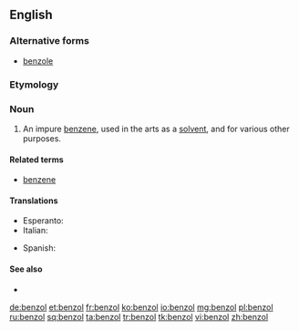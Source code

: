==English==

===Alternative forms===
* [[benzole]]

===Etymology===
{{confix|benzo|ol|gloss2=oil}}

===Noun===
{{en-noun}}

# {{organic chemistry}} An impure [[benzene]], used in the arts as a [[solvent]], and for various other purposes.

====Related terms====
* [[benzene]]

====Translations====
{{trans-top|an impure benzene}}
* Esperanto: {{t-|eo|benzolo|xs=Esperanto}}
* Italian: {{t-|it|benzolo|m}}
{{trans-mid}}
* Spanish: {{t-|es|benzol|m}}
{{trans-bottom}}

====See also====
* {{pedia}}

[[de:benzol]]
[[et:benzol]]
[[fr:benzol]]
[[ko:benzol]]
[[io:benzol]]
[[mg:benzol]]
[[pl:benzol]]
[[ru:benzol]]
[[sq:benzol]]
[[ta:benzol]]
[[tr:benzol]]
[[tk:benzol]]
[[vi:benzol]]
[[zh:benzol]]